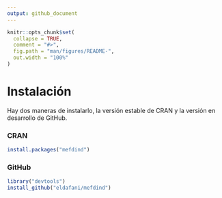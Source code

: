 ```yaml
---
output: github_document
---
```


```r
knitr::opts_chunk$set(
  collapse = TRUE,
  comment = "#>",
  fig.path = "man/figures/README-",
  out.width = "100%"
)
```

# Instalación
Hay dos maneras de instalarlo, la versión estable de CRAN y la versión en desarrollo de GitHub.

### CRAN
```r
install.packages("mefdind")
```

### GitHub
```r
library("devtools")
install_github("eldafani/mefdind")
```
